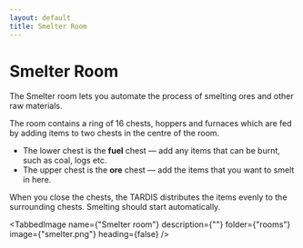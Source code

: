 ```yaml
---
layout: default
title: Smelter Room
---
```



# Smelter Room

The Smelter room lets you automate the process of smelting ores and other raw materials.

The room contains a ring of 16 chests, hoppers and furnaces which are fed by adding items to two chests in the centre of the room.

* The lower chest is the **fuel** chest &mdash; add any items that can be burnt, such as coal, logs etc.
* The upper chest is the **ore** chest &mdash; add the items that you want to smelt in here.

When you close the chests, the TARDIS distributes the items evenly to the surrounding chests. Smelting should start automatically.

<TabbedImage name={"Smelter room"} description={""} folder={"rooms"} image={"smelter.png"} heading={false} />
